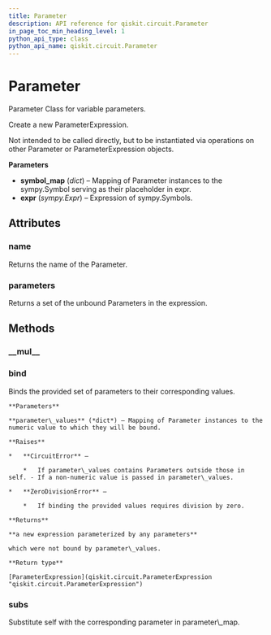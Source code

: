 ```yaml
---
title: Parameter
description: API reference for qiskit.circuit.Parameter
in_page_toc_min_heading_level: 1
python_api_type: class
python_api_name: qiskit.circuit.Parameter
---
```


# Parameter

<Class id="qiskit.circuit.Parameter" isDedicatedPage={true} github="https://github.com/qiskit/qiskit/tree/stable/0.14/qiskit/circuit/parameter.py" signature="Parameter(_, uuid=None)" modifiers="class">
  Parameter Class for variable parameters.

  Create a new ParameterExpression.

  Not intended to be called directly, but to be instantiated via operations on other Parameter or ParameterExpression objects.

  **Parameters**

  *   **symbol\_map** (*dict*) – Mapping of Parameter instances to the sympy.Symbol serving as their placeholder in expr.
  *   **expr** (*sympy.Expr*) – Expression of sympy.Symbols.

  ## Attributes

  <span id="parameter-name" />

  ### name

  <Attribute id="qiskit.circuit.Parameter.name">
    Returns the name of the Parameter.
  </Attribute>

  <span id="parameter-parameters" />

  ### parameters

  <Attribute id="qiskit.circuit.Parameter.parameters">
    Returns a set of the unbound Parameters in the expression.
  </Attribute>

  ## Methods

  <span id="parameter-mul" />

  ### \_\_mul\_\_

  <Function id="qiskit.circuit.Parameter.__mul__" signature="Parameter.__mul__(other)" />

  <span id="parameter-bind" />

  ### bind

  <Function id="qiskit.circuit.Parameter.bind" signature="Parameter.bind(parameter_values)">
    Binds the provided set of parameters to their corresponding values.

    **Parameters**

    **parameter\_values** (*dict*) – Mapping of Parameter instances to the numeric value to which they will be bound.

    **Raises**

    *   **CircuitError** –

        *   If parameter\_values contains Parameters outside those in self. - If a non-numeric value is passed in parameter\_values.

    *   **ZeroDivisionError** –

        *   If binding the provided values requires division by zero.

    **Returns**

    **a new expression parameterized by any parameters**

    which were not bound by parameter\_values.

    **Return type**

    [ParameterExpression](qiskit.circuit.ParameterExpression "qiskit.circuit.ParameterExpression")
  </Function>

  <span id="parameter-subs" />

  ### subs

  <Function id="qiskit.circuit.Parameter.subs" signature="Parameter.subs(parameter_map)">
    Substitute self with the corresponding parameter in parameter\_map.
  </Function>
</Class>

